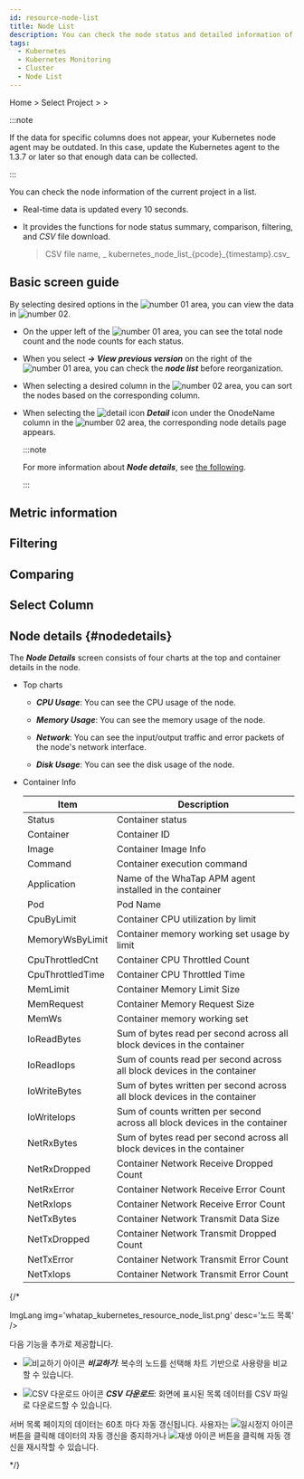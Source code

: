 ```yaml
---
id: resource-node-list
title: Node List
description: You can check the node status and detailed information of the current project.
tags:
  - Kubernetes
  - Kubernetes Monitoring
  - Cluster
  - Node List
---
```


Home > Select Project > <Cmdname sid="cluster" className="uitext" /> > <Cmdname sid="node_list" className="uitext" />

:::note

If the data for specific columns does not appear, your Kubernetes node agent may be outdated. In this case, update the Kubernetes agent to the 1.3.7 or later so that enough data can be collected. 

:::

You can check the node information of the current project in a list.

- Real-time data is updated every 10 seconds.

- It provides the functions for node status summary, comparison, filtering, and _CSV_ file download.
  > CSV file name, _ kubernetes_node_list\_\{pcode}\_\{timestamp}.csv_

## Basic screen guide

<ImgLang img='k8s-resource-node-list-m.png' desc='Node list basic screen' />

By selecting desired options in the ![number 01](/img/number-01.png) area, you can view the data in ![number 02](/img/number-02.png). 

- On the upper left of the ![number 01](/img/number-01.png) area, you can see the total node count and the node counts for each status.

- When you select **_→ View previous version_** on the right of the ![number 01](/img/number-01.png) area, you can check the **_node list_** before reorganization.

- When selecting a desired column in the ![number 02](/img/number-02.png) area, you can sort the nodes based on the corresponding column. 

- When selecting the ![detail icon](/img/ic-pageview.svg) **_Detail_** icon under the OnodeName column in the ![number 02](/img/number-02.png) area, the corresponding node details page appears. 

  :::note 

  For more information about **_Node details_**, see [the following](#nodedetails).

  :::

## Metric information


<K8slistmetric />

## Filtering


<K8slistfilter />

## Comparing


<K8slistcompare />

## Select Column


<K8slistcl />

## Node details {#nodedetails}

The **_Node Details_** screen consists of four charts at the top and container details in the node.

<ImgLang img='k8s-resource-node-detail.png' desc='Node Details screen' />

- Top charts

  - **_CPU Usage_**: You can see the CPU usage of the node.

  - **_Memory Usage_**: You can see the memory usage of the node.

  - **_Network_**: You can see the input/output traffic and error packets of the node's network interface.

  - **_Disk Usage_**: You can see the disk usage of the node. 

- Container Info

  | Item               | Description                                                                    |
  | ------------------ | ------------------------------------------------------------------------------ |
  | Status             | Container status                                                               |
  | Container          | Container ID                                                                   |
  | Image              | Container Image Info                                                           |
  | Command            | Container execution command                                                    |
  | Application        | Name of the WhaTap APM agent installed in the container                        |
  | Pod                | Pod Name                                                                       |
  | CpuByLimit         | Container CPU utilization by limit                                             |
  | MemoryWsByLimit    | Container memory working set usage by limit                                    |
  | CpuThrottledCnt    | Container CPU Throttled Count                                                  |
  | CpuThrottledTime   | Container CPU Throttled Time                                                   |
  | MemLimit           | Container Memory Limit Size                                                    |
  | MemRequest         | Container Memory Request Size                                                  |
  | MemWs              | Container memory working set                                                   |
  | IoReadBytes        | Sum of bytes read per second across all block devices in the container         |
  | IoReadIops         | Sum of counts read per second across all block devices in the container        |
  | IoWriteBytes       | Sum of bytes written per second across all block devices in the container      |
  | IoWriteIops        | Sum of counts written per second across all block devices in the container     |
  | NetRxBytes         | Sum of bytes read per second across all block devices in the container         |
  | NetRxDropped       | Container Network Receive Dropped Count                                        |
  | NetRxError         | Container Network Receive Error Count                                          |
  | NetRxIops          | Container Network Receive Error Count                                          |
  | NetTxBytes         | Container Network Transmit Data Size                                           |
  | NetTxDropped       | Container Network Transmit Dropped Count                                       |
  | NetTxError         | Container Network Transmit Error Count                                         |
  | NetTxIops          | Container Network Transmit Error Count                                         |

{/* 

ImgLang img='whatap_kubernetes_resource_node_list.png' desc='노드 목록' />

다음 기능을 추가로 제공합니다.

* ![비교하기 아이콘](/img/ico-compare.svg) ***비교하기***: 복수의 노드를 선택해 차트 기반으로 사용량을 비교할 수 있습니다.

* ![CSV 다운로드 아이콘](/img/ico-csv.svg) ***CSV 다운로드***: 화면에 표시된 목록 데이터를 CSV 파일로 다운로드할 수 있습니다.

서버 목록 페이지의 데이터는 60초 마다 자동 갱신됩니다. 사용자는 ![일시정지 아이콘](/img/ico-pause.svg) 버튼을 클릭해 데이터의 자동 갱신을 중지하거나 ![재생 아이콘](/img/ico-play-time.svg) 버튼을 클릭해 자동 갱신을 재시작할 수 있습니다.

*/}
